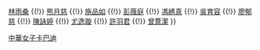 {{Navbox
| name  = 2014年第十七屆韓國仁川亞運中華女子卡巴迪代表隊
| title = [[2014年亞洲運動會卡巴迪比賽|<span style="color:white;">2014年第十七屆韓國仁川亞運卡巴迪比賽</span>]][[中華台北女子卡巴迪代表隊|<span style="color:white;">中華女子卡巴迪代表隊</span>]]
| titlestyle = background:navy; color:red;
| groupstyle = background:navy; color:#FFFFFF;
|group1=教練
|list1= [[林燦輝]]
|group2= 選手
|list2= [[林郁芬]] {{!}} [[林雨桑]] {{!}} [[熊月慈]] {{!}} [[施品如]] {{!}} [[彭薇庭]] {{!}} [[馮綉真]] {{!}} [[吳育容]] {{!}} [[廖郁慈]] {{!}} [[陳詠婷]] {{!}} [[尤逸璇]] {{!}} [[許羽君]] {{!}} [[曾薏潔]]
}}
<noinclude>
[[Category:亞洲運動會中華台北代表隊導航模板|中華女子卡巴迪]]
</noinclude>